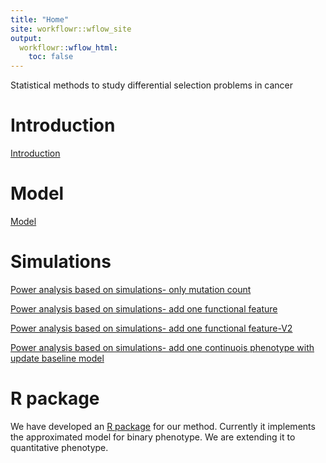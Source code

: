 ```yaml
---
title: "Home"
site: workflowr::wflow_site
output:
  workflowr::wflow_html:
    toc: false
---
```


Statistical methods to study differential selection problems in cancer

# Introduction
[Introduction](Introduction.html)

# Model 
[Model](model.html)

# Simulations

[Power analysis based on simulations- only mutation count](simulation_power.html)

[Power analysis based on simulations- add one functional feature](simulation_power_FE.html)

[Power analysis based on simulations- add one functional feature-V2](simulation_power_FE2.html)

[Power analysis based on simulations- add one continuois phenotype with update baseline model](simulation_power_binary_conti.html)

# R package
We have developed an [R package](https://github.com/szhaolab/diffdriver) for our method. Currently it implements the approximated model for binary phenotype. We are extending it to quantitative phenotype.


